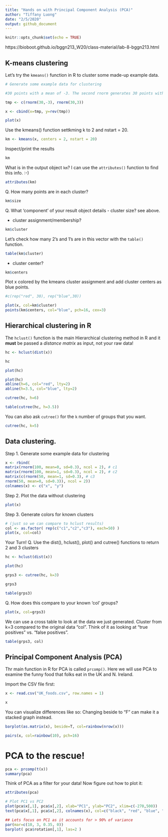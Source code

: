 ```yaml
---
title: "Hands on with Principal Component Analysis (PCA)"
author: "Tiffany Luong"
date: "2/5/2020"
output: github_document
---
```

```r
knitr::opts_chunk$set(echo = TRUE)
```

https://bioboot.github.io/bggn213_W20/class-material/lab-8-bggn213.html

## K-means clustering

Let's try the `kmeans()` function in R to cluster some made-up example data.

```r
# Generate some example data for clustering

#30 points with a mean of -3. The second rnorm generates 30 points with a mean of +3.

tmp <- c(rnorm(30,-3), rnorm(30,3))

x <- cbind(x=tmp, y=rev(tmp))

plot(x)

```


Use the kmeans() function settkming k to 2 and nstart = 20.

```r
km <- kmeans(x, centers = 2, nstart = 20)

```

Inspect/print the results

```r
km
```

What is in the output object `km`? I can use the `attributes()` function to find this info. :-)

```r
attributes(km)
```

Q. How many points are in each cluster?
```r
km$size
```

Q. What ‘component’ of your result object details
- cluster size?
see above.
  
- cluster assignment/membership?
```r
km$cluster
```

Let's check how many 2's and 1's are in this vector with the `table()` function.
```r
table(km$cluster)
```

- cluster center?
```r
km$centers
```

Plot x colored by the kmeans cluster assignment and add cluster centers as blue points.

```r
#c(rep("red", 30), rep("blue",30))

plot(x, col=km$cluster)
points(km$centers, col="blue", pch=16, cex=3)

```







## Hierarchical clustering in R

The `hclust()` function is the main Hierarchical clustering method in R and it **must** be passed a *distance matrix* as input, not your raw data!

```r
hc <- hclust(dist(x))

hc
```

```r
plot(hc)
```

```r
plot(hc)
abline(h=6, col="red", lty=2)
abline(h=3.5, col="blue", lty=2)
```

```r
cutree(hc, h=6)
```

```r
table(cutree(hc, h=3.5))
```

You can also ask `cutree()` for the `k` number of groups that you want.

```r
cutree(hc, k=5)
```




## Data clustering.


Step 1. Generate some example data for clustering

```r
x <- rbind(
matrix(rnorm(100, mean=0, sd=0.3), ncol = 2), # c1
matrix(rnorm(100, mean=1, sd=0.3), ncol = 2), # c2
matrix(c(rnorm(50, mean=1, sd=0.3), # c3
rnorm(50, mean=0, sd=0.3)), ncol = 2))
colnames(x) <- c("x", "y")

```


Step 2. Plot the data without clustering
```r
plot(x)
```

Step 3. Generate colors for known clusters
```r
# (just so we can compare to hclust results)
col <- as.factor( rep(c("c1","c2","c3"), each=50) )
plot(x, col=col)
```

Your Turn!
Q. Use the dist(), hclust(), plot() and cutree() functions to return 2 and 3 clusters

```r
hc <- hclust(dist(x))

plot(hc)
```

```r
grps3 <- cutree(hc, k=3)

grps3
```

```r
table(grps3)
```

Q. How does this compare to your known 'col' groups?
```r
plot(x, col=grps3)
```


We can use a cross table to look at the data we just generated. Cluster from k=3 compared to the original data "col". Think of it as looking at "true positives" vs. "false positives".

```r
table(grps3, col)
```






## Principal Component Analysis (PCA)

Thr main function in R for PCA is called `prcomp()`. Here we will use PCA to examine the funny food that folks eat in the UK and N. Ireland.

Import the CSV file first:

```r
x <- read.csv("UK_foods.csv", row.names = 1)

x
```

You can visualize differences like so:
Changing beside to "F" can make it a stacked graph instead.
```r
barplot(as.matrix(x), beside=T, col=rainbow(nrow(x)))

```



```r
pairs(x, col=rainbow(10), pch=16)
```

# PCA to the rescue!

```r
pca <- prcomp(t(x))
summary(pca)
```

Think of PCA as a filter for your data! Now figure out how to plot it:

```r
attributes(pca)
```


```r

# Plot PC1 vs PC2
plot(pca$x[,1], pca$x[,2], xlab="PC1", ylab="PC2", xlim=c(-270,500))
text(pca$x[,1], pca$x[,2], colnames(x), col=c("black", "red", "blue", "darkgreen"))

```

```r

## Lets focus on PC1 as it accounts for > 90% of variance 
par(mar=c(10, 3, 0.35, 0))
barplot( pca$rotation[,1], las=2 )

```

